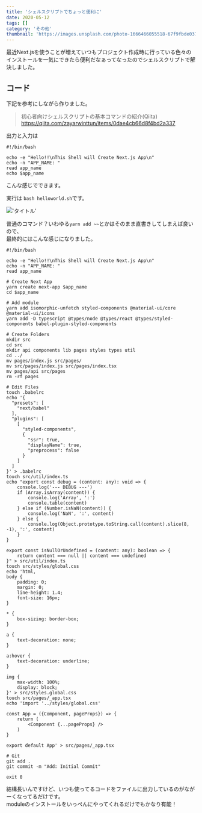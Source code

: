 ```yaml
---
title: 'シェルスクリプトでちょっと便利に'
date: 2020-05-12
tags: []
category: 'その他'
thumbnail: 'https://images.unsplash.com/photo-1666466055518-67f9fbde0377?crop=entropy&cs=tinysrgb&fit=max&fm=jpg&ixid=MnwzNzQ1NzR8MHwxfHJhbmRvbXx8fHx8fHx8fDE2NjY1Mjk2NDI&ixlib=rb-4.0.3&q=80&w=1080'
---
```


最近Next.jsを使うことが増えていつもプロジェクト作成時に行っている色々のインストールを一気にできたら便利だなぁってなったのでシェルスクリプトで解決しました。

## コード

下記を参考にしながら作りました。

> 初心者向けシェルスクリプトの基本コマンドの紹介(Qiita)\
> https://qiita.com/zayarwinttun/items/0dae4cb66d8f4bd2a337

出力と入力は

```shell
#!/bin/bash

echo -e "Hello!!\nThis Shell will Create Next.js App\n"
echo -n "APP_NAME: "
read app_name
echo $app_name
```

こんな感じでできます。

実行は `bash helloworld.sh`です。

!['タイトル'](https://i.gyazo.com/3a818c6edf0b5f57fd90d4c628236c44.png)

普通のコマンド？いわゆる`yarn add ~~`とかはそのまま直書きしてしまえば良いので、\
最終的にはこんな感じになりました。

```shell
#!/bin/bash

echo -e "Hello!!\nThis Shell will Create Next.js App\n"
echo -n "APP_NAME: "
read app_name

# Create Next App
yarn create next-app $app_name
cd $app_name

# Add module
yarn add isomorphic-unfetch styled-components @material-ui/core @material-ui/icons
yarn add -D typescript @types/node @types/react @types/styled-components babel-plugin-styled-components

# Create Folders
mkdir src
cd src
mkdir api components lib pages styles types util
cd ../
mv pages/index.js src/pages/
mv src/pages/index.js src/pages/index.tsx
mv pages/api src/pages
rm -rf pages

# Edit Files
touch .babelrc
echo '{
  "presets": [
    "next/babel"
  ],
  "plugins": [
    [
      "styled-components",
      {
        "ssr": true,
        "displayName": true,
        "preprocess": false
      }
    ]
  ]
}' > .babelrc
touch src/util/index.ts
echo "export const debug = (content: any): void => {
    console.log('--- DEBUG ---')
    if (Array.isArray(content)) {
        console.log('Array', ':')
        console.table(content)
    } else if (Number.isNaN(content)) {
        console.log('NaN', ':', content)
    } else {
        console.log(Object.prototype.toString.call(content).slice(8, -1), ':', content)
    }
}

export const isNullOrUndefined = (content: any): boolean => {
    return content === null || content === undefined
}" > src/util/index.ts
touch src/styles/global.css
echo 'html,
body {
    padding: 0;
    margin: 0;
    line-height: 1.4;
    font-size: 16px;
}

* {
    box-sizing: border-box;
}

a {
    text-decoration: none;
}

a:hover {
    text-decoration: underline;
}

img {
    max-width: 100%;
    display: block;
}' > src/styles.global.css
touch src/pages/_app.tsx
echo 'import '../styles/global.css'

const App = ({Component, pageProps}) => {
    return (
        <Component {...pageProps} />
    )
}

export default App' > src/pages/_app.tsx

# Git
git add .
git commit -m "Add: Initial Commit"

exit 0
```

結構長いんですけど、いつも使ってるコードをファイルに出力しているのがながーくなってるだけです。\
moduleのインストールをいっぺんにやってくれるだけでもかなり有能！
